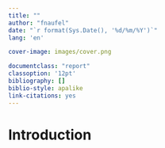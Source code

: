 ```yaml
--- 
title: ""
author: "fnaufel"
date: "`r format(Sys.Date(), '%d/%m/%Y')`"
lang: 'en'

cover-image: images/cover.png

documentclass: "report"
classoption: '12pt'
bibliography: []
biblio-style: apalike
link-citations: yes
---
```


# Introduction {-}



